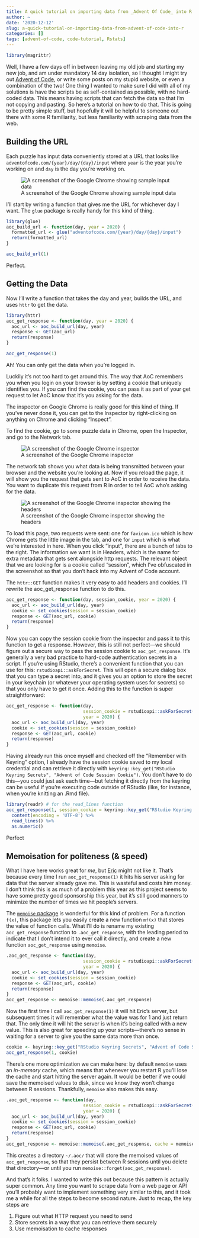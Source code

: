 ```yaml
---
title: A quick tutorial on importing data from _Advent Of Code_ into R
author: ~
date: '2020-12-12'
slug: a-quick-tutorial-on-importing-data-from-advent-of-code-into-r
categories: []
tags: [advent-of-code, code-tutorial, Rstats]
---
```


```r
library(magrittr)
```


Well, I have a few days off in between leaving my old job and starting my new job, and am under mandatory 14 day isolation, so I thought I might try out [Advent of Code](https://adventofcode.com/), or write some posts on my stupid website, or even a combination of the two! One thing I wanted to make sure I did with all of my solutions is have the scripts be as self-contained as possible, with no hard-coded data. This means having scripts that can fetch the data so that I'm not copying and pasting. So here's a tutorial on how to do that. This is going to be pretty simple stuff, but hopefully it will be helpful to someone out there with some R familiarity, but less familiarity with scraping data from the web.

## Building the URL

Each puzzle has input data conveniently stored at a URL that looks like `adventofcode.com/{year}/day/{day}/input` where `year` is the year you're working on and `day` is the day you're working on.

![A screenshot of the Google Chrome showing sample input data](/post/2020-12-07-a-quick-tutorial-on-importing-data-from-advent-of-code-into-r_files/advent_of_code1.png)

I'll start by writing a function that gives me the URL for whichever day I want. The `glue` package is really handy for this kind of thing.

```r
library(glue)
aoc_build_url <- function(day, year = 2020) {
  formatted_url <- glue("adventofcode.com/{year}/day/{day}/input")
  return(formatted_url)
}

aoc_build_url(1)
```

Perfect. 

## Getting the Data

Now I'll write a function that takes the day and year, builds the URL, and uses `httr` to get the data.

```r
library(httr)
aoc_get_response <- function(day, year = 2020) {
  aoc_url <- aoc_build_url(day, year)
  response <- GET(aoc_url)
  return(response)
}

aoc_get_response(1)
```

Ah! You can only get the data when you're logged in.

Luckily it's not too hard to get around this. The way that AoC remembers you when you login on your browser is by setting a cookie that uniquely identifies you. If you can find the cookie, you can pass it as part of your get request to let AoC know that it's you asking for the data.

The inspector on Google Chrome is really good for this kind of thing. If you've never done it, you can get to the Inspector by right-clicking on anything on Chrome and clicking "Inspect".

To find the cookie, go to some puzzle data in Chrome, open the Inspector, and go to the Network tab. 

![A screenshot of the Google Chrome inspector](/post/2020-12-07-a-quick-tutorial-on-importing-data-from-advent-of-code-into-r_files/advent_of_code2.png)

The network tab shows you what data is being transmitted between your browser and the website you're looking at. Now if you reload the page, it will show you the request that gets sent to AoC in order to receive the data. You want to duplicate this request from R in order to tell AoC who's asking for the data.

![A screenshot of the Google Chrome inspector showing the headers](/post/2020-12-07-a-quick-tutorial-on-importing-data-from-advent-of-code-into-r_files/advent_of_code3.png)

To load this page, two requests were sent: one for `favicon.ico` which is how Chrome gets the little image in the tab, and one for `input` which is what we're interested in here. When you click "input", there are a bunch of tabs to the right. The information we want is in Headers, which is the name for extra metadata that gets sent alongside http requests. The relevant object that we are looking for is a cookie called "session", which I've obfuscated in the screenshot so that you don't hack into my Advent of Code account.

The `httr::GET` function makes it very easy to add headers and cookies. I'll rewrite the aoc_get_response function to do this.

```r
aoc_get_response <- function(day, session_cookie, year = 2020) {
  aoc_url <- aoc_build_url(day, year)
  cookie <- set_cookies(session = session_cookie)
  response <- GET(aoc_url, cookie)
  return(response)
}
```

Now you can copy the session cookie from the inspector and pass it to this function to get a response. However, this is still not perfect—we should figure out a secure way to pass the session cookie to `aoc_get_response`. It's generally a very bad practice to hard-code authentication secrets in a script. If you're using RStudio, there's a convenient function that you can use for this: `rstudioapi::askForSecret`. This will open a secure dialog box that you can type a secret into, and it gives you an option to store the secret in your keychain (or whatever your operating system uses for secrets) so that you only have to get it once. Adding this to the function is super straightforward:

```r
aoc_get_response <- function(day, 
                             session_cookie = rstudioapi::askForSecret("Advent of Code Session Cookie"), 
                             year = 2020) {
  aoc_url <- aoc_build_url(day, year)
  cookie <- set_cookies(session = session_cookie)
  response <- GET(aoc_url, cookie)
  return(response)
}
```

Having already run this once myself and checked off the "Remember with Keyring" option, I already have the session cookie saved to my local credential and can retrieve it directly with `keyring::key_get("RStudio Keyring Secrets", "Advent of Code Session Cookie")`. You don't have to do this—you could just ask each time—but fetching it directly from the keyring can be useful if you're executing code outside of RStudio (like, for instance, when you're knitting an .Rmd file).

```r
library(readr) # for the read_lines function
aoc_get_response(1, session_cookie = keyring::key_get("RStudio Keyring Secrets", "Advent of Code Session Cookie")) %>% 
  content(encoding = 'UTF-8') %>% 
  read_lines() %>% 
  as.numeric()
```

Perfect

## Memoisation for politeness (& speed)

What I have here works great for _me_, but [Eric](https://twitter.com/ericwastl) might not like it. That's because every time I run `aoc_get_response(1)` it hits his server asking for data that the server already gave me. This is wasteful and costs him money. I don't think this is as much of a problem this year as this project seems to have some pretty good sponsorship this year, but it's still good manners to minimize the number of times we hit people's servers.

The [`memoise` package](https://github.com/r-lib/memoise) is wonderful for this kind of problem. For a function `f(x)`, this package lets you easily create a new function `mf(x)` that stores the value of function calls. What I'll do is rename my existing `aoc_get_response` function to `.aoc_get_response`, with the leading period to indicate that I don't intend it to ever call it directly, and create a new function `aoc_get_response` using `memoise`.

```r
.aoc_get_response <- function(day, 
                             session_cookie = rstudioapi::askForSecret("Advent of Code Session Cookie"), 
                             year = 2020) {
  aoc_url <- aoc_build_url(day, year)
  cookie <- set_cookies(session = session_cookie)
  response <- GET(aoc_url, cookie)
  return(response)
}
aoc_get_response <- memoise::memoise(.aoc_get_response)
```

Now the first time I call `aoc_get_response(1)` it will hit Eric's server, but subsequent times it will remember what the value was for 1 and just return that. The only time it will hit the server is when it's being called with a new value. This is also great for speeding up your scripts—there's no sense in waiting for a server to give you the same data more than once.

```r
cookie <- keyring::key_get("RStudio Keyring Secrets", "Advent of Code Session Cookie")
aoc_get_response(1, cookie)
```


There's one more optimization we can make here: by default `memoise` uses an _in-memory_ cache, which means that whenever you restart R you'll lose the cache and start hitting the server again. It would be better if we could save the memoised values to disk, since we know they won't change between R sessions. Thankfully, `memoise` also makes this easy.

```r
.aoc_get_response <- function(day, 
                             session_cookie = rstudioapi::askForSecret("Advent of Code Session Cookie"), 
                             year = 2020) {
  aoc_url <- aoc_build_url(day, year)
  cookie <- set_cookies(session = session_cookie)
  response <- GET(aoc_url, cookie)
  return(response)
}
aoc_get_response <- memoise::memoise(.aoc_get_response, cache = memoise::cache_filesystem('~/.aoc'))
```

This creates a directory `~/.aoc/` that will store the memoised values of `aoc_get_response`, so that they persist between R sessions until you delete that directory—or until you run `memoise::forget(aoc_get_response)`.

And that's it folks. I wanted to write this out because this pattern is actually super common. Any time you want to scrape data from a web page or API you'll probably want to implement something very similar to this, and it took me a while for all the steps to become second nature. Just to recap, the key steps are

1. Figure out what HTTP request you need to send  
2. Store secrets in a way that you can retrieve them securely
3. Use memoisation to cache responses

